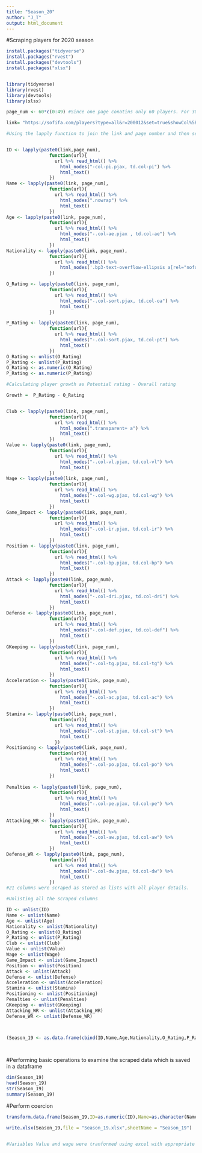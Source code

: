```yaml
---
title: "Season_20"
author: "J_T"
output: html_document
---
```


#Scraping players for 2020 season


```r

install.packages("tidyverse")
install.packages("rvest")
install.packages("devtools")
install.packages("xlsx")


library(tidyverse)
library(rvest)
library(devtools)
library(xlsx) 


```



```r

page_num <- 60*c(0:49) #Since one page conatins only 60 players. For 3000 players, 50 pages need to be traversed and scraped.

link= "https://sofifa.com/players?type=all&r=200012&set=true&showCol%5B0%5D=pi&showCol%5B1%5D=ae&showCol%5B2%5D=oa&showCol%5B3%5D=pt&showCol%5B4%5D=bp&showCol%5B5%5D=vl&showCol%5B6%5D=wg&showCol%5B7%5D=ac&showCol%5B8%5D=st&showCol%5B9%5D=po&showCol%5B10%5D=pe&showCol%5B11%5D=cm&showCol%5B12%5D=tg&showCol%5B13%5D=aw&showCol%5B14%5D=dw&showCol%5B15%5D=ir&showCol%5B16%5D=dri&showCol%5B17%5D=def&offset="

#Using the lapply function to join the link and page number and then selecting the CSS elements for desired columns to be scraped with functions from rvest package.


ID <- lapply(paste0(link,page_num),
                function(url){
                  url %>% read_html() %>% 
                    html_nodes("-col-pi.pjax, td.col-pi") %>% 
                    html_text()
                })
Name <- lapply(paste0(link, page_num),
                function(url){
                  url %>% read_html() %>% 
                    html_nodes(".nowrap") %>% 
                    html_text() 
                })
Age <- lapply(paste0(link, page_num),
                function(url){
                  url %>% read_html() %>% 
                    html_nodes("-.col-ae.pjax , td.col-ae") %>% 
                    html_text()
                })
Nationality <- lapply(paste0(link, page_num),
                function(url){
                  url %>% read_html() %>% 
                    html_nodes('.bp3-text-overflow-ellipsis a[rel="nofollow"][href*="players?"]') %>% html_attr('title')
                })

O_Rating <- lapply(paste0(link, page_num),
                function(url){
                  url %>% read_html() %>% 
                    html_nodes("-.col-sort.pjax, td.col-oa") %>% 
                    html_text()
                })

P_Rating <- lapply(paste0(link, page_num),
                function(url){
                  url %>% read_html() %>% 
                    html_nodes("-.col-sort.pjax, td.col-pt") %>% 
                    html_text()
                })
O_Rating <- unlist(O_Rating)
P_Rating <- unlist(P_Rating)
O_Rating <- as.numeric(O_Rating)
P_Rating <- as.numeric(P_Rating)

#Calculating player growth as Potential rating - Overall rating

Growth =  P_Rating - O_Rating


Club <- lapply(paste0(link, page_num),
                function(url){
                  url %>% read_html() %>% 
                    html_nodes(".transparent+ a") %>% 
                    html_text()
                })
Value <- lapply(paste0(link, page_num),
                function(url){
                  url %>% read_html() %>% 
                    html_nodes("-.col-vl.pjax, td.col-vl") %>% 
                    html_text()
                })
Wage <- lapply(paste0(link, page_num),
                function(url){
                  url %>% read_html() %>% 
                    html_nodes("-.col-wg.pjax, td.col-wg") %>% 
                    html_text()
                })
Game_Impact <- lapply(paste0(link, page_num),
                function(url){
                  url %>% read_html() %>% 
                    html_nodes("-.col-ir.pjax, td.col-ir") %>% 
                    html_text()
                })
Position <- lapply(paste0(link, page_num),
                function(url){
                  url %>% read_html() %>% 
                    html_nodes("-.col-bp.pjax, td.col-bp") %>% 
                    html_text()
                })
Attack <- lapply(paste0(link, page_num),
                function(url){
                  url %>% read_html() %>% 
                    html_nodes("-.col-dri.pjax, td.col-dri") %>% 
                    html_text()
                })
Defense <- lapply(paste0(link, page_num),
                function(url){
                  url %>% read_html() %>% 
                    html_nodes("-.col-def.pjax, td.col-def") %>% 
                    html_text()
                })
GKeeping <- lapply(paste0(link, page_num),
                function(url){
                  url %>% read_html() %>% 
                    html_nodes("-.col-tg.pjax, td.col-tg") %>% 
                    html_text()
                })
Acceleration <- lapply(paste0(link, page_num),
                function(url){
                  url %>% read_html() %>% 
                    html_nodes("-.col-ac.pjax, td.col-ac") %>% 
                    html_text()
                })
Stamina <- lapply(paste0(link, page_num),
                function(url){
                  url %>% read_html() %>% 
                    html_nodes("-.col-st.pjax, td.col-st") %>% 
                    html_text()
                  })
Positioning <- lapply(paste0(link, page_num),
                function(url){
                  url %>% read_html() %>% 
                    html_nodes("-.col-po.pjax, td.col-po") %>% 
                    html_text()
                })
            
Penalties <- lapply(paste0(link, page_num),
                function(url){
                  url %>% read_html() %>% 
                    html_nodes("-.col-pe.pjax, td.col-pe") %>% 
                    html_text()
                })
Attacking_WR <- lapply(paste0(link, page_num),
                function(url){
                  url %>% read_html() %>% 
                    html_nodes("-.col-aw.pjax, td.col-aw") %>% 
                    html_text()
                })
Defense_WR <- lapply(paste0(link, page_num),
                function(url){
                  url %>% read_html() %>% 
                    html_nodes("-.col-dw.pjax, td.col-dw") %>% 
                    html_text()
                })
#21 columns were scraped as stored as lists with all player details.

#Unlisting all the scraped columns

ID <- unlist(ID)
Name <- unlist(Name)
Age <- unlist(Age)
Nationality <- unlist(Nationality)
O_Rating <- unlist(O_Rating)
P_Rating <- unlist(P_Rating)
Club <- unlist(Club)
Value <- unlist(Value)
Wage <- unlist(Wage) 
Game_Impact <- unlist(Game_Impact)
Position <- unlist(Position)
Attack <- unlist(Attack)
Defense <- unlist(Defense)
Acceleration <- unlist(Acceleration)
Stamina <- unlist(Stamina)
Positioning <- unlist(Positioning)
Penalties <- unlist(Penalties)
GKeeping <- unlist(GKeeping)
Attacking_WR <- unlist(Attacking_WR)
Defense_WR <- unlist(Defense_WR)



(Season_19 <- as.data.frame(cbind(ID,Name,Age,Nationality,O_Rating,P_Rating,Growth,Club,Value,Wage,Game_Impact,Position,Attack,Defense,Acceleration,Stamina,Positioning,Penalties,GKeeping,Attacking_WR,Defense_WR)))

    
```

#Performing basic operations to examine the scraped data which is saved in a dataframe  

```r
dim(Season_19)
head(Season_19)
str(Season_19)
summary(Season_19)

```

#Perform coercion 

```r

transform.data.frame(Season_19,ID=as.numeric(ID),Name=as.character(Name),Age=as.numeric(Age),Nationality=as.character(Nationality),O_Rating=as.numeric(O_Rating),P_Rating=as.numeric(P_Rating),Growth=as.numeric(Growth),Club=as.character(Club),Value=as.numeric(Value),Wage=as.numeric(Wage),Game_Impact=as.factor(Game_Impact),Position=as.character(Position),Attack=as.numeric(Attack),Defense=as.numeric(Defense),Acceleration=as.numeric(Acceleration),Stamina=as.numeric(Stamina),Positioning=as.numeric(Positioning),Penalties=as.numeric(Penalties),GKeeping=as.numeric(GKeeping),Attacking_WR=as.numeric(Attacking_WR),Defense_WR=as.numeric(Defense_WR)) 

write.xlsx(Season_19,file = "Season_19.xlsx",sheetName = "Season_19")


#Variables Value and wage were tranformed using excel with appropriate currency denominations

```
